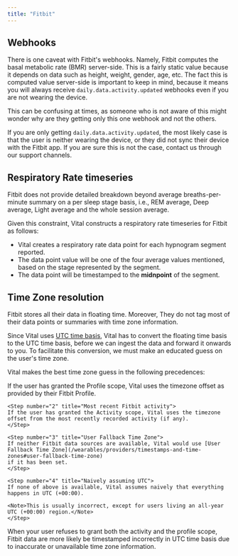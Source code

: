 ```yaml
---
title: "Fitbit"
---
```


## Webhooks

There is one caveat with Fitbit's webhooks. Namely, Fitbit computes the basal metabolic rate (BMR) server-side. This is a fairly static value because it depends on data such as height, weight, gender, age, etc. The fact this is computed value server-side is important to keep in mind, because it means you will always receive `daily.data.activity.updated` webhooks even if you are not wearing the device.

This can be confusing at times, as someone who is not aware of this might wonder why are they getting only this one webhook and not the others.

If you are only getting `daily.data.activity.updated`, the most likely case is that the user is neither wearing the device, or they did not sync their device with the Fitbit app. If you are sure this is not the case, contact us through our support channels.

## Respiratory Rate timeseries

Fitbit does not provide detailed breakdown beyond average breaths-per-minute summary on a per sleep stage basis, i.e.,
REM average, Deep average, Light average and the whole session average.

Given this constraint, Vital constructs a respiratory rate timeseries for Fitbit as follows:

* Vital creates a respiratory rate data point for each hypnogram segment reported.
* The data point value will be one of the four average values mentioned, based on the stage represented by the segment.
* The data point will be timestamped to the **midnpoint** of the segment.

## Time Zone resolution

Fitbit stores all their data in floating time. Moreover, They do not tag most of their data points or summaries with time zone information.

Since Vital uses [UTC time basis](/wearables/providers/timestamps-and-time-zones), Vital has to convert the floating
time basis to the UTC time basis, before we can ingest the data and forward it onwards to you. To facilitate this
conversion, we must make an educated guess on the user's time zone.

Vital makes the best time zone guess in the following precedences:

<Steps>
    <Step number="1" title="Fitbit Profile">
    If the user has granted the Profile scope, Vital uses the timezone offset as provided by their Fitbit Profile.
    </Step>

    <Step number="2" title="Most recent Fitbit activity">
    If the user has granted the Activity scope, Vital uses the timezone offset from the most recently recorded activity (if any).
    </Step>

    <Step number="3" title="User Fallback Time Zone">
    If neither Fitbit data sources are available, Vital would use [User Fallback Time Zone](/wearables/providers/timestamps-and-time-zones#user-fallback-time-zone)
    if it has been set.
    </Step>

    <Step number="4" title="Naively assuming UTC">
    If none of above is available, Vital assumes naively that everything happens in UTC (+00:00).

    <Note>This is usually incorrect, except for users living an all-year UTC (+00:00) region.</Note>
    </Step>
</Steps>


<Warning>
When your user refuses to grant both the activity and the profile scope, Fitbit data are more likely be timestamped incorrectly
in UTC time basis due to inaccurate or unavailable time zone information.
</Warning>
